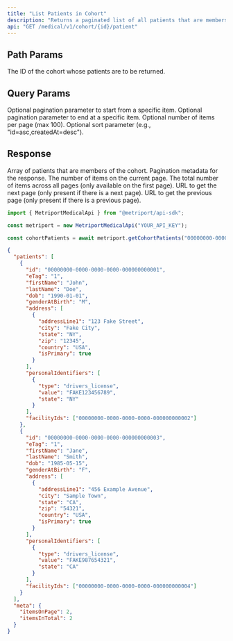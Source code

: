 ```yaml
---
title: "List Patients in Cohort"
description: "Returns a paginated list of all patients that are members of the specified cohort. For more information, see the [guide about Cohorts](/medical-api/handling-data/cohorts)"
api: "GET /medical/v1/cohort/{id}/patient"
---
```


## Path Params

<ParamField path="id" type="string" required>
  The ID of the cohort whose patients are to be returned.
</ParamField>

## Query Params

<ParamField path="fromItem" type="string" required={false}>
  Optional pagination parameter to start from a specific item.
</ParamField>

<ParamField path="toItem" type="string" required={false}>
  Optional pagination parameter to end at a specific item.
</ParamField>

<ParamField path="count" type="number" required={false}>
  Optional number of items per page (max 100).
</ParamField>

<ParamField path="sort" type="string" required={false}>
  Optional sort parameter (e.g., "id=asc,createdAt=desc").
</ParamField>

## Response

<ResponseField name="patients" type="Patient[]" required>
  Array of patients that are members of the cohort.
  <Expandable title="Patient properties">
    <Snippet file="patient-response.mdx" />
  </Expandable>
</ResponseField>

<ResponseField name="meta" type="ResponseMeta" required>
  Pagination metadata for the response.
  <Expandable title="Pagination properties">
    <ResponseField name="itemsOnPage" type="number" required>
      The number of items on the current page.
    </ResponseField>
    <ResponseField name="itemsInTotal" type="number" required={false}>
      The total number of items across all pages (only available on the first page).
    </ResponseField>
    <ResponseField name="nextPage" type="string" required={false}>
      URL to get the next page (only present if there is a next page).
    </ResponseField>
    <ResponseField name="prevPage" type="string" required={false}>
      URL to get the previous page (only present if there is a previous page).
    </ResponseField>
  </Expandable>
</ResponseField>

<ResponseExample>

```javascript Metriport SDK
import { MetriportMedicalApi } from "@metriport/api-sdk";

const metriport = new MetriportMedicalApi("YOUR_API_KEY");

const cohortPatients = await metriport.getCohortPatients("00000000-0000-0000-0000-000000000000");
```

</ResponseExample>

```json
{
  "patients": [
    {
      "id": "00000000-0000-0000-0000-000000000001",
      "eTag": "1",
      "firstName": "John",
      "lastName": "Doe",
      "dob": "1990-01-01",
      "genderAtBirth": "M",
      "address": [
        {
          "addressLine1": "123 Fake Street",
          "city": "Fake City",
          "state": "NY",
          "zip": "12345",
          "country": "USA",
          "isPrimary": true
        }
      ],
      "personalIdentifiers": [
        {
          "type": "drivers_license",
          "value": "FAKE123456789",
          "state": "NY"
        }
      ],
      "facilityIds": ["00000000-0000-0000-0000-000000000002"]
    },
    {
      "id": "00000000-0000-0000-0000-000000000003",
      "eTag": "1",
      "firstName": "Jane",
      "lastName": "Smith",
      "dob": "1985-05-15",
      "genderAtBirth": "F",
      "address": [
        {
          "addressLine1": "456 Example Avenue",
          "city": "Sample Town",
          "state": "CA",
          "zip": "54321",
          "country": "USA",
          "isPrimary": true
        }
      ],
      "personalIdentifiers": [
        {
          "type": "drivers_license",
          "value": "FAKE987654321",
          "state": "CA"
        }
      ],
      "facilityIds": ["00000000-0000-0000-0000-000000000004"]
    }
  ],
  "meta": {
    "itemsOnPage": 2,
    "itemsInTotal": 2
  }
}
```
